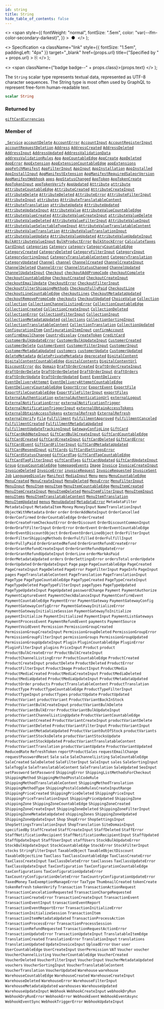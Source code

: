```yaml
---
id: string
title: String
hide_table_of_contents: false
---
```


  <>
    <span
      style={{
        fontWeight: "normal",
        fontSize: ".5em",
        color: "var(--ifm-color-secondary-darkest)",
      }}
    >
      &nbsp;●&nbsp;
    </span>
  </>
);

  <>
    Specification
    <a
      className="link"
      style={{ fontSize: "1.5em", paddingLeft: "4px" }}
      target="\_blank"
      href={props.url}
      title={"Specified by " + props.url}
    >
      ⎘
    </a>
  </>
);

  <>
    <span className={"badge badge--" + props.class}>{props.text}</span>
  </>
);

The `String` scalar type represents textual data, represented as UTF-8 character sequences. The String type is most often used by GraphQL to represent free-form human-readable text.

```graphql
scalar String
```

### Returned by

[`giftCardCurrencies`](../../../storefront/gift-cards/queries/gift-card-currencies) <Badge class="secondary" text="query"/>

### Member of

[`_Service`](../../../storefront/miscellaneous/objects/service) <Badge class="secondary" text="object"/><Bullet />[`accountDelete`](../../../storefront/users/mutations/account-delete) <Badge class="secondary" text="mutation"/><Bullet />[`AccountError`](../../../storefront/users/objects/account-error) <Badge class="secondary" text="object"/><Bullet />[`AccountInput`](../../../storefront/users/inputs/account-input) <Badge class="secondary" text="input"/><Bullet />[`AccountRegisterInput`](../../../storefront/users/inputs/account-register-input) <Badge class="secondary" text="input"/><Bullet />[`accountRequestDeletion`](../../../storefront/users/mutations/account-request-deletion) <Badge class="secondary" text="mutation"/><Bullet />[`Address`](../../../storefront/users/objects/address) <Badge class="secondary" text="object"/><Bullet />[`AddressCreated`](../../../storefront/users/objects/address-created) <Badge class="secondary" text="object"/><Bullet />[`AddressDeleted`](../../../storefront/users/objects/address-deleted) <Badge class="secondary" text="object"/><Bullet />[`AddressInput`](../../../storefront/miscellaneous/inputs/address-input) <Badge class="secondary" text="input"/><Bullet />[`AddressUpdated`](../../../storefront/users/objects/address-updated) <Badge class="secondary" text="object"/><Bullet />[`AddressValidationData`](../../../storefront/users/objects/address-validation-data) <Badge class="secondary" text="object"/><Bullet />[`addressValidationRules`](../../../storefront/users/queries/address-validation-rules) <Badge class="secondary" text="query"/><Bullet />[`App`](../../../storefront/apps/objects/app) <Badge class="secondary" text="object"/><Bullet />[`AppCountableEdge`](../../../storefront/miscellaneous/objects/app-countable-edge) <Badge class="secondary" text="object"/><Bullet />[`AppCreate`](../../../storefront/apps/objects/app-create) <Badge class="secondary" text="object"/><Bullet />[`AppDeleted`](../../../storefront/apps/objects/app-deleted) <Badge class="secondary" text="object"/><Bullet />[`AppError`](../../../storefront/apps/objects/app-error) <Badge class="secondary" text="object"/><Bullet />[`AppExtension`](../../../storefront/apps/objects/app-extension) <Badge class="secondary" text="object"/><Bullet />[`AppExtensionCountableEdge`](../../../storefront/miscellaneous/objects/app-extension-countable-edge) <Badge class="secondary" text="object"/><Bullet />[`appExtensions`](../../../storefront/apps/queries/app-extensions) <Badge class="secondary" text="query"/><Bullet />[`appFetchManifest`](../../../storefront/apps/mutations/app-fetch-manifest) <Badge class="secondary" text="mutation"/><Bullet />[`AppFilterInput`](../../../storefront/apps/inputs/app-filter-input) <Badge class="secondary" text="input"/><Bullet />[`AppInput`](../../../storefront/apps/inputs/app-input) <Badge class="secondary" text="input"/><Bullet />[`AppInstallation`](../../../storefront/apps/objects/app-installation) <Badge class="secondary" text="object"/><Bullet />[`AppInstalled`](../../../storefront/apps/objects/app-installed) <Badge class="secondary" text="object"/><Bullet />[`AppInstallInput`](../../../storefront/apps/inputs/app-install-input) <Badge class="secondary" text="input"/><Bullet />[`AppManifestExtension`](../../../storefront/apps/objects/app-manifest-extension) <Badge class="secondary" text="object"/><Bullet />[`AppManifestRequiredSaleorVersion`](../../../storefront/apps/objects/app-manifest-required-saleor-version) <Badge class="secondary" text="object"/><Bullet />[`AppManifestWebhook`](../../../storefront/apps/objects/app-manifest-webhook) <Badge class="secondary" text="object"/><Bullet />[`apps`](../../../storefront/apps/queries/apps) <Badge class="secondary" text="query"/><Bullet />[`AppStatusChanged`](../../../storefront/apps/objects/app-status-changed) <Badge class="secondary" text="object"/><Bullet />[`AppToken`](../../../storefront/apps/objects/app-token) <Badge class="secondary" text="object"/><Bullet />[`AppTokenCreate`](../../../storefront/apps/objects/app-token-create) <Badge class="secondary" text="object"/><Bullet />[`AppTokenInput`](../../../storefront/apps/inputs/app-token-input) <Badge class="secondary" text="input"/><Bullet />[`appTokenVerify`](../../../storefront/apps/mutations/app-token-verify) <Badge class="secondary" text="mutation"/><Bullet />[`AppUpdated`](../../../storefront/apps/objects/app-updated) <Badge class="secondary" text="object"/><Bullet />[`Attribute`](../../../storefront/attributes/objects/attribute) <Badge class="secondary" text="object"/><Bullet />[`attribute`](../../../storefront/attributes/queries/attribute) <Badge class="secondary" text="query"/><Bullet />[`AttributeCountableEdge`](../../../storefront/miscellaneous/objects/attribute-countable-edge) <Badge class="secondary" text="object"/><Bullet />[`AttributeCreated`](../../../storefront/attributes/objects/attribute-created) <Badge class="secondary" text="object"/><Bullet />[`AttributeCreateInput`](../../../storefront/attributes/inputs/attribute-create-input) <Badge class="secondary" text="input"/><Bullet />[`attributeDelete`](../../../storefront/attributes/mutations/attribute-delete) <Badge class="secondary" text="mutation"/><Bullet />[`AttributeDeleted`](../../../storefront/attributes/objects/attribute-deleted) <Badge class="secondary" text="object"/><Bullet />[`AttributeError`](../../../storefront/attributes/objects/attribute-error) <Badge class="secondary" text="object"/><Bullet />[`AttributeFilterInput`](../../../storefront/attributes/inputs/attribute-filter-input) <Badge class="secondary" text="input"/><Bullet />[`AttributeInput`](../../../storefront/attributes/inputs/attribute-input) <Badge class="secondary" text="input"/><Bullet />[`attributes`](../../../storefront/attributes/queries/attributes) <Badge class="secondary" text="query"/><Bullet />[`AttributeTranslatableContent`](../../../storefront/attributes/objects/attribute-translatable-content) <Badge class="secondary" text="object"/><Bullet />[`AttributeTranslation`](../../../storefront/miscellaneous/objects/attribute-translation) <Badge class="secondary" text="object"/><Bullet />[`attributeUpdate`](../../../storefront/attributes/mutations/attribute-update) <Badge class="secondary" text="mutation"/><Bullet />[`AttributeUpdated`](../../../storefront/attributes/objects/attribute-updated) <Badge class="secondary" text="object"/><Bullet />[`AttributeUpdateInput`](../../../storefront/attributes/inputs/attribute-update-input) <Badge class="secondary" text="input"/><Bullet />[`AttributeValue`](../../../storefront/attributes/objects/attribute-value) <Badge class="secondary" text="object"/><Bullet />[`AttributeValueCountableEdge`](../../../storefront/miscellaneous/objects/attribute-value-countable-edge) <Badge class="secondary" text="object"/><Bullet />[`AttributeValueCreated`](../../../storefront/attributes/objects/attribute-value-created) <Badge class="secondary" text="object"/><Bullet />[`AttributeValueCreateInput`](../../../storefront/attributes/inputs/attribute-value-create-input) <Badge class="secondary" text="input"/><Bullet />[`attributeValueDelete`](../../../storefront/attributes/mutations/attribute-value-delete) <Badge class="secondary" text="mutation"/><Bullet />[`AttributeValueDeleted`](../../../storefront/attributes/objects/attribute-value-deleted) <Badge class="secondary" text="object"/><Bullet />[`AttributeValueFilterInput`](../../../storefront/attributes/inputs/attribute-value-filter-input) <Badge class="secondary" text="input"/><Bullet />[`AttributeValueInput`](../../../storefront/attributes/inputs/attribute-value-input) <Badge class="secondary" text="input"/><Bullet />[`AttributeValueSelectableTypeInput`](../../../storefront/attributes/inputs/attribute-value-selectable-type-input) <Badge class="secondary" text="input"/><Bullet />[`AttributeValueTranslatableContent`](../../../storefront/attributes/objects/attribute-value-translatable-content) <Badge class="secondary" text="object"/><Bullet />[`AttributeValueTranslation`](../../../storefront/miscellaneous/objects/attribute-value-translation) <Badge class="secondary" text="object"/><Bullet />[`AttributeValueTranslationInput`](../../../storefront/miscellaneous/inputs/attribute-value-translation-input) <Badge class="secondary" text="input"/><Bullet />[`attributeValueUpdate`](../../../storefront/attributes/mutations/attribute-value-update) <Badge class="secondary" text="mutation"/><Bullet />[`AttributeValueUpdated`](../../../storefront/attributes/objects/attribute-value-updated) <Badge class="secondary" text="object"/><Bullet />[`AttributeValueUpdateInput`](../../../storefront/attributes/inputs/attribute-value-update-input) <Badge class="secondary" text="input"/><Bullet />[`BulkAttributeValueInput`](../../../storefront/products/inputs/bulk-attribute-value-input) <Badge class="secondary" text="input"/><Bullet />[`BulkProductError`](../../../storefront/products/objects/bulk-product-error) <Badge class="secondary" text="object"/><Bullet />[`BulkStockError`](../../../storefront/products/objects/bulk-stock-error) <Badge class="secondary" text="object"/><Bullet />[`CalculateTaxes`](../../../storefront/miscellaneous/objects/calculate-taxes) <Badge class="secondary" text="object"/><Bullet />[`CardInput`](../../../storefront/miscellaneous/inputs/card-input) <Badge class="secondary" text="input"/><Bullet />[`categories`](../../../storefront/products/queries/categories) <Badge class="secondary" text="query"/><Bullet />[`Category`](../../../storefront/products/objects/category) <Badge class="secondary" text="object"/><Bullet />[`category`](../../../storefront/products/queries/category) <Badge class="secondary" text="query"/><Bullet />[`CategoryCountableEdge`](../../../storefront/miscellaneous/objects/category-countable-edge) <Badge class="secondary" text="object"/><Bullet />[`CategoryCreated`](../../../storefront/products/objects/category-created) <Badge class="secondary" text="object"/><Bullet />[`CategoryDeleted`](../../../storefront/products/objects/category-deleted) <Badge class="secondary" text="object"/><Bullet />[`CategoryFilterInput`](../../../storefront/products/inputs/category-filter-input) <Badge class="secondary" text="input"/><Bullet />[`CategoryInput`](../../../storefront/products/inputs/category-input) <Badge class="secondary" text="input"/><Bullet />[`CategorySortingInput`](../../../storefront/products/inputs/category-sorting-input) <Badge class="secondary" text="input"/><Bullet />[`CategoryTranslatableContent`](../../../storefront/products/objects/category-translatable-content) <Badge class="secondary" text="object"/><Bullet />[`CategoryTranslation`](../../../storefront/miscellaneous/objects/category-translation) <Badge class="secondary" text="object"/><Bullet />[`CategoryUpdated`](../../../storefront/products/objects/category-updated) <Badge class="secondary" text="object"/><Bullet />[`Channel`](../../../storefront/channels/objects/channel) <Badge class="secondary" text="object"/><Bullet />[`channel`](../../../storefront/channels/queries/channel) <Badge class="secondary" text="query"/><Bullet />[`ChannelCreated`](../../../storefront/channels/objects/channel-created) <Badge class="secondary" text="object"/><Bullet />[`ChannelCreateInput`](../../../storefront/channels/inputs/channel-create-input) <Badge class="secondary" text="input"/><Bullet />[`ChannelDeleted`](../../../storefront/channels/objects/channel-deleted) <Badge class="secondary" text="object"/><Bullet />[`ChannelError`](../../../storefront/channels/objects/channel-error) <Badge class="secondary" text="object"/><Bullet />[`ChannelStatusChanged`](../../../storefront/channels/objects/channel-status-changed) <Badge class="secondary" text="object"/><Bullet />[`ChannelUpdated`](../../../storefront/channels/objects/channel-updated) <Badge class="secondary" text="object"/><Bullet />[`ChannelUpdateInput`](../../../storefront/channels/inputs/channel-update-input) <Badge class="secondary" text="input"/><Bullet />[`Checkout`](../../../storefront/checkout/objects/checkout) <Badge class="secondary" text="object"/><Bullet />[`checkoutAddPromoCode`](../../../storefront/checkout/mutations/checkout-add-promo-code) <Badge class="secondary" text="mutation"/><Bullet />[`checkoutComplete`](../../../storefront/checkout/mutations/checkout-complete) <Badge class="secondary" text="mutation"/><Bullet />[`CheckoutCountableEdge`](../../../storefront/miscellaneous/objects/checkout-countable-edge) <Badge class="secondary" text="object"/><Bullet />[`CheckoutCreated`](../../../storefront/checkout/objects/checkout-created) <Badge class="secondary" text="object"/><Bullet />[`CheckoutCreateInput`](../../../storefront/checkout/inputs/checkout-create-input) <Badge class="secondary" text="input"/><Bullet />[`checkoutEmailUpdate`](../../../storefront/checkout/mutations/checkout-email-update) <Badge class="secondary" text="mutation"/><Bullet />[`CheckoutError`](../../../storefront/checkout/objects/checkout-error) <Badge class="secondary" text="object"/><Bullet />[`CheckoutFilterInput`](../../../storefront/checkout/inputs/checkout-filter-input) <Badge class="secondary" text="input"/><Bullet />[`CheckoutFilterShippingMethods`](../../../storefront/miscellaneous/objects/checkout-filter-shipping-methods) <Badge class="secondary" text="object"/><Bullet />[`CheckoutFullyPaid`](../../../storefront/checkout/objects/checkout-fully-paid) <Badge class="secondary" text="object"/><Bullet />[`CheckoutLine`](../../../storefront/checkout/objects/checkout-line) <Badge class="secondary" text="object"/><Bullet />[`CheckoutLineCountableEdge`](../../../storefront/miscellaneous/objects/checkout-line-countable-edge) <Badge class="secondary" text="object"/><Bullet />[`checkoutLines`](../../../storefront/checkout/queries/checkout-lines) <Badge class="secondary" text="query"/><Bullet />[`CheckoutMetadataUpdated`](../../../storefront/checkout/objects/checkout-metadata-updated) <Badge class="secondary" text="object"/><Bullet />[`checkoutRemovePromoCode`](../../../storefront/checkout/mutations/checkout-remove-promo-code) <Badge class="secondary" text="mutation"/><Bullet />[`checkouts`](../../../storefront/checkout/queries/checkouts) <Badge class="secondary" text="query"/><Bullet />[`CheckoutUpdated`](../../../storefront/checkout/objects/checkout-updated) <Badge class="secondary" text="object"/><Bullet />[`ChoiceValue`](../../../storefront/miscellaneous/objects/choice-value) <Badge class="secondary" text="object"/><Bullet />[`Collection`](../../../storefront/products/objects/collection) <Badge class="secondary" text="object"/><Bullet />[`collection`](../../../storefront/products/queries/collection) <Badge class="secondary" text="query"/><Bullet />[`CollectionChannelListingError`](../../../storefront/products/objects/collection-channel-listing-error) <Badge class="secondary" text="object"/><Bullet />[`CollectionCountableEdge`](../../../storefront/miscellaneous/objects/collection-countable-edge) <Badge class="secondary" text="object"/><Bullet />[`CollectionCreated`](../../../storefront/products/objects/collection-created) <Badge class="secondary" text="object"/><Bullet />[`CollectionCreateInput`](../../../storefront/products/inputs/collection-create-input) <Badge class="secondary" text="input"/><Bullet />[`CollectionDeleted`](../../../storefront/products/objects/collection-deleted) <Badge class="secondary" text="object"/><Bullet />[`CollectionError`](../../../storefront/products/objects/collection-error) <Badge class="secondary" text="object"/><Bullet />[`CollectionFilterInput`](../../../storefront/products/inputs/collection-filter-input) <Badge class="secondary" text="input"/><Bullet />[`CollectionInput`](../../../storefront/products/inputs/collection-input) <Badge class="secondary" text="input"/><Bullet />[`CollectionMetadataUpdated`](../../../storefront/products/objects/collection-metadata-updated) <Badge class="secondary" text="object"/><Bullet />[`collections`](../../../storefront/products/queries/collections) <Badge class="secondary" text="query"/><Bullet />[`CollectionSortingInput`](../../../storefront/products/inputs/collection-sorting-input) <Badge class="secondary" text="input"/><Bullet />[`CollectionTranslatableContent`](../../../storefront/products/objects/collection-translatable-content) <Badge class="secondary" text="object"/><Bullet />[`CollectionTranslation`](../../../storefront/miscellaneous/objects/collection-translation) <Badge class="secondary" text="object"/><Bullet />[`CollectionUpdated`](../../../storefront/products/objects/collection-updated) <Badge class="secondary" text="object"/><Bullet />[`ConfigurationItem`](../../../storefront/miscellaneous/objects/configuration-item) <Badge class="secondary" text="object"/><Bullet />[`ConfigurationItemInput`](../../../storefront/miscellaneous/inputs/configuration-item-input) <Badge class="secondary" text="input"/><Bullet />[`confirmAccount`](../../../storefront/users/mutations/confirm-account) <Badge class="secondary" text="mutation"/><Bullet />[`confirmEmailChange`](../../../storefront/users/mutations/confirm-email-change) <Badge class="secondary" text="mutation"/><Bullet />[`CountryDisplay`](../../../storefront/miscellaneous/objects/country-display) <Badge class="secondary" text="object"/><Bullet />[`CreateToken`](../../../storefront/authentication/objects/create-token) <Badge class="secondary" text="object"/><Bullet />[`CreditCard`](../../../storefront/payments/objects/credit-card) <Badge class="secondary" text="object"/><Bullet />[`CustomerBulkUpdateError`](../../../storefront/miscellaneous/objects/customer-bulk-update-error) <Badge class="secondary" text="object"/><Bullet />[`CustomerBulkUpdateInput`](../../../storefront/users/inputs/customer-bulk-update-input) <Badge class="secondary" text="input"/><Bullet />[`CustomerCreated`](../../../storefront/users/objects/customer-created) <Badge class="secondary" text="object"/><Bullet />[`customerDelete`](../../../storefront/users/mutations/customer-delete) <Badge class="secondary" text="mutation"/><Bullet />[`CustomerEvent`](../../../storefront/users/objects/customer-event) <Badge class="secondary" text="object"/><Bullet />[`CustomerFilterInput`](../../../storefront/users/inputs/customer-filter-input) <Badge class="secondary" text="input"/><Bullet />[`CustomerInput`](../../../storefront/users/inputs/customer-input) <Badge class="secondary" text="input"/><Bullet />[`CustomerMetadataUpdated`](../../../storefront/users/objects/customer-metadata-updated) <Badge class="secondary" text="object"/><Bullet />[`customers`](../../../storefront/users/queries/customers) <Badge class="secondary" text="query"/><Bullet />[`customerUpdate`](../../../storefront/users/mutations/customer-update) <Badge class="secondary" text="mutation"/><Bullet />[`CustomerUpdated`](../../../storefront/users/objects/customer-updated) <Badge class="secondary" text="object"/><Bullet />[`deleteMetadata`](../../../storefront/miscellaneous/mutations/delete-metadata) <Badge class="secondary" text="mutation"/><Bullet />[`deletePrivateMetadata`](../../../storefront/miscellaneous/mutations/delete-private-metadata) <Badge class="secondary" text="mutation"/><Bullet />[`deprecated`](../../../storefront/miscellaneous/directives/deprecated) <Badge class="secondary" text="directive"/><Bullet />[`DigitalContent`](../../../storefront/miscellaneous/objects/digital-content) <Badge class="secondary" text="object"/><Bullet />[`DigitalContentCountableEdge`](../../../storefront/miscellaneous/objects/digital-content-countable-edge) <Badge class="secondary" text="object"/><Bullet />[`digitalContents`](../../../storefront/products/queries/digital-contents) <Badge class="secondary" text="query"/><Bullet />[`DigitalContentUrl`](../../../storefront/miscellaneous/objects/digital-content-url) <Badge class="secondary" text="object"/><Bullet />[`DiscountError`](../../../storefront/discounts/objects/discount-error) <Badge class="secondary" text="object"/><Bullet />[`doc`](../../../storefront/miscellaneous/directives/doc) <Badge class="secondary" text="directive"/><Bullet />[`Domain`](../../../storefront/miscellaneous/objects/domain) <Badge class="secondary" text="object"/><Bullet />[`DraftOrderCreated`](../../../storefront/orders/objects/draft-order-created) <Badge class="secondary" text="object"/><Bullet />[`DraftOrderCreateInput`](../../../storefront/orders/inputs/draft-order-create-input) <Badge class="secondary" text="input"/><Bullet />[`draftOrderDelete`](../../../storefront/orders/mutations/draft-order-delete) <Badge class="secondary" text="mutation"/><Bullet />[`DraftOrderDeleted`](../../../storefront/orders/objects/draft-order-deleted) <Badge class="secondary" text="object"/><Bullet />[`DraftOrderInput`](../../../storefront/orders/inputs/draft-order-input) <Badge class="secondary" text="input"/><Bullet />[`draftOrders`](../../../storefront/orders/queries/draft-orders) <Badge class="secondary" text="query"/><Bullet />[`draftOrderUpdate`](../../../storefront/orders/mutations/draft-order-update) <Badge class="secondary" text="mutation"/><Bullet />[`DraftOrderUpdated`](../../../storefront/orders/objects/draft-order-updated) <Badge class="secondary" text="object"/><Bullet />[`Event`](../../../storefront/miscellaneous/interfaces/event) <Badge class="secondary" text="interface"/><Bullet />[`EventDelivery`](../../../storefront/miscellaneous/objects/event-delivery) <Badge class="secondary" text="object"/><Bullet />[`EventDeliveryAttempt`](../../../storefront/webhooks/objects/event-delivery-attempt) <Badge class="secondary" text="object"/><Bullet />[`EventDeliveryAttemptCountableEdge`](../../../storefront/miscellaneous/objects/event-delivery-attempt-countable-edge) <Badge class="secondary" text="object"/><Bullet />[`EventDeliveryCountableEdge`](../../../storefront/miscellaneous/objects/event-delivery-countable-edge) <Badge class="secondary" text="object"/><Bullet />[`ExportError`](../../../storefront/miscellaneous/objects/export-error) <Badge class="secondary" text="object"/><Bullet />[`ExportEvent`](../../../storefront/miscellaneous/objects/export-event) <Badge class="secondary" text="object"/><Bullet />[`ExportFile`](../../../storefront/miscellaneous/objects/export-file) <Badge class="secondary" text="object"/><Bullet />[`ExportFileCountableEdge`](../../../storefront/miscellaneous/objects/export-file-countable-edge) <Badge class="secondary" text="object"/><Bullet />[`ExportFileFilterInput`](../../../storefront/miscellaneous/inputs/export-file-filter-input) <Badge class="secondary" text="input"/><Bullet />[`exportFiles`](../../../storefront/miscellaneous/queries/export-files) <Badge class="secondary" text="query"/><Bullet />[`ExternalAuthentication`](../../../storefront/miscellaneous/objects/external-authentication) <Badge class="secondary" text="object"/><Bullet />[`externalAuthenticationUrl`](../../../storefront/authentication/mutations/external-authentication-url) <Badge class="secondary" text="mutation"/><Bullet />[`externalLogout`](../../../storefront/authentication/mutations/external-logout) <Badge class="secondary" text="mutation"/><Bullet />[`ExternalNotificationError`](../../../storefront/miscellaneous/objects/external-notification-error) <Badge class="secondary" text="object"/><Bullet />[`externalNotificationTrigger`](../../../storefront/miscellaneous/mutations/external-notification-trigger) <Badge class="secondary" text="mutation"/><Bullet />[`ExternalNotificationTriggerInput`](../../../storefront/miscellaneous/inputs/external-notification-trigger-input) <Badge class="secondary" text="input"/><Bullet />[`externalObtainAccessTokens`](../../../storefront/authentication/mutations/external-obtain-access-tokens) <Badge class="secondary" text="mutation"/><Bullet />[`ExternalObtainAccessTokens`](../../../storefront/authentication/objects/external-obtain-access-tokens) <Badge class="secondary" text="object"/><Bullet />[`externalRefresh`](../../../storefront/authentication/mutations/external-refresh) <Badge class="secondary" text="mutation"/><Bullet />[`ExternalRefresh`](../../../storefront/authentication/objects/external-refresh) <Badge class="secondary" text="object"/><Bullet />[`externalVerify`](../../../storefront/authentication/mutations/external-verify) <Badge class="secondary" text="mutation"/><Bullet />[`File`](../../../storefront/miscellaneous/objects/file) <Badge class="secondary" text="object"/><Bullet />[`Fulfillment`](../../../storefront/orders/objects/fulfillment) <Badge class="secondary" text="object"/><Bullet />[`FulfillmentApproved`](../../../storefront/orders/objects/fulfillment-approved) <Badge class="secondary" text="object"/><Bullet />[`FulfillmentCanceled`](../../../storefront/orders/objects/fulfillment-canceled) <Badge class="secondary" text="object"/><Bullet />[`FulfillmentCreated`](../../../storefront/orders/objects/fulfillment-created) <Badge class="secondary" text="object"/><Bullet />[`FulfillmentMetadataUpdated`](../../../storefront/orders/objects/fulfillment-metadata-updated) <Badge class="secondary" text="object"/><Bullet />[`FulfillmentUpdateTrackingInput`](../../../storefront/orders/inputs/fulfillment-update-tracking-input) <Badge class="secondary" text="input"/><Bullet />[`GatewayConfigLine`](../../../storefront/payments/objects/gateway-config-line) <Badge class="secondary" text="object"/><Bullet />[`GiftCard`](../../../storefront/gift-cards/objects/gift-card) <Badge class="secondary" text="object"/><Bullet />[`GiftCardAddNoteInput`](../../../storefront/gift-cards/inputs/gift-card-add-note-input) <Badge class="secondary" text="input"/><Bullet />[`GiftCardBulkCreateInput`](../../../storefront/gift-cards/inputs/gift-card-bulk-create-input) <Badge class="secondary" text="input"/><Bullet />[`GiftCardCountableEdge`](../../../storefront/miscellaneous/objects/gift-card-countable-edge) <Badge class="secondary" text="object"/><Bullet />[`GiftCardCreated`](../../../storefront/gift-cards/objects/gift-card-created) <Badge class="secondary" text="object"/><Bullet />[`GiftCardCreateInput`](../../../storefront/gift-cards/inputs/gift-card-create-input) <Badge class="secondary" text="input"/><Bullet />[`GiftCardDeleted`](../../../storefront/gift-cards/objects/gift-card-deleted) <Badge class="secondary" text="object"/><Bullet />[`GiftCardError`](../../../storefront/gift-cards/objects/gift-card-error) <Badge class="secondary" text="object"/><Bullet />[`GiftCardEvent`](../../../storefront/miscellaneous/objects/gift-card-event) <Badge class="secondary" text="object"/><Bullet />[`GiftCardFilterInput`](../../../storefront/gift-cards/inputs/gift-card-filter-input) <Badge class="secondary" text="input"/><Bullet />[`GiftCardMetadataUpdated`](../../../storefront/gift-cards/objects/gift-card-metadata-updated) <Badge class="secondary" text="object"/><Bullet />[`GiftCardResendInput`](../../../storefront/gift-cards/inputs/gift-card-resend-input) <Badge class="secondary" text="input"/><Bullet />[`giftCards`](../../../storefront/gift-cards/queries/gift-cards) <Badge class="secondary" text="query"/><Bullet />[`GiftCardSettingsError`](../../../storefront/gift-cards/objects/gift-card-settings-error) <Badge class="secondary" text="object"/><Bullet />[`GiftCardStatusChanged`](../../../storefront/gift-cards/objects/gift-card-status-changed) <Badge class="secondary" text="object"/><Bullet />[`GiftCardTag`](../../../storefront/gift-cards/objects/gift-card-tag) <Badge class="secondary" text="object"/><Bullet />[`GiftCardTagCountableEdge`](../../../storefront/miscellaneous/objects/gift-card-tag-countable-edge) <Badge class="secondary" text="object"/><Bullet />[`GiftCardTagFilterInput`](../../../storefront/gift-cards/inputs/gift-card-tag-filter-input) <Badge class="secondary" text="input"/><Bullet />[`giftCardTags`](../../../storefront/gift-cards/queries/gift-card-tags) <Badge class="secondary" text="query"/><Bullet />[`GiftCardUpdated`](../../../storefront/gift-cards/objects/gift-card-updated) <Badge class="secondary" text="object"/><Bullet />[`GiftCardUpdateInput`](../../../storefront/gift-cards/inputs/gift-card-update-input) <Badge class="secondary" text="input"/><Bullet />[`Group`](../../../storefront/users/objects/group) <Badge class="secondary" text="object"/><Bullet />[`GroupCountableEdge`](../../../storefront/miscellaneous/objects/group-countable-edge) <Badge class="secondary" text="object"/><Bullet />[`homepageEvents`](../../../storefront/miscellaneous/queries/homepage-events) <Badge class="secondary" text="query"/><Bullet />[`Image`](../../../storefront/miscellaneous/objects/image) <Badge class="secondary" text="object"/><Bullet />[`Invoice`](../../../storefront/miscellaneous/objects/invoice) <Badge class="secondary" text="object"/><Bullet />[`InvoiceCreateInput`](../../../storefront/miscellaneous/inputs/invoice-create-input) <Badge class="secondary" text="input"/><Bullet />[`InvoiceDeleted`](../../../storefront/miscellaneous/objects/invoice-deleted) <Badge class="secondary" text="object"/><Bullet />[`InvoiceError`](../../../storefront/miscellaneous/objects/invoice-error) <Badge class="secondary" text="object"/><Bullet />[`invoiceRequest`](../../../storefront/miscellaneous/mutations/invoice-request) <Badge class="secondary" text="mutation"/><Bullet />[`InvoiceRequested`](../../../storefront/miscellaneous/objects/invoice-requested) <Badge class="secondary" text="object"/><Bullet />[`InvoiceSent`](../../../storefront/miscellaneous/objects/invoice-sent) <Badge class="secondary" text="object"/><Bullet />[`Job`](../../../storefront/miscellaneous/interfaces/job) <Badge class="secondary" text="interface"/><Bullet />[`LanguageDisplay`](../../../storefront/miscellaneous/objects/language-display) <Badge class="secondary" text="object"/><Bullet />[`Manifest`](../../../storefront/apps/objects/manifest) <Badge class="secondary" text="object"/><Bullet />[`MediaInput`](../../../storefront/miscellaneous/inputs/media-input) <Badge class="secondary" text="input"/><Bullet />[`Menu`](../../../storefront/miscellaneous/objects/menu) <Badge class="secondary" text="object"/><Bullet />[`menu`](../../../storefront/miscellaneous/queries/menu) <Badge class="secondary" text="query"/><Bullet />[`MenuCountableEdge`](../../../storefront/miscellaneous/objects/menu-countable-edge) <Badge class="secondary" text="object"/><Bullet />[`MenuCreated`](../../../storefront/miscellaneous/objects/menu-created) <Badge class="secondary" text="object"/><Bullet />[`MenuCreateInput`](../../../storefront/miscellaneous/inputs/menu-create-input) <Badge class="secondary" text="input"/><Bullet />[`MenuDeleted`](../../../storefront/miscellaneous/objects/menu-deleted) <Badge class="secondary" text="object"/><Bullet />[`MenuError`](../../../storefront/miscellaneous/objects/menu-error) <Badge class="secondary" text="object"/><Bullet />[`MenuFilterInput`](../../../storefront/miscellaneous/inputs/menu-filter-input) <Badge class="secondary" text="input"/><Bullet />[`MenuInput`](../../../storefront/miscellaneous/inputs/menu-input) <Badge class="secondary" text="input"/><Bullet />[`MenuItem`](../../../storefront/miscellaneous/objects/menu-item) <Badge class="secondary" text="object"/><Bullet />[`menuItem`](../../../storefront/miscellaneous/queries/menu-item) <Badge class="secondary" text="query"/><Bullet />[`MenuItemCountableEdge`](../../../storefront/miscellaneous/objects/menu-item-countable-edge) <Badge class="secondary" text="object"/><Bullet />[`MenuItemCreated`](../../../storefront/miscellaneous/objects/menu-item-created) <Badge class="secondary" text="object"/><Bullet />[`MenuItemCreateInput`](../../../storefront/miscellaneous/inputs/menu-item-create-input) <Badge class="secondary" text="input"/><Bullet />[`MenuItemDeleted`](../../../storefront/miscellaneous/objects/menu-item-deleted) <Badge class="secondary" text="object"/><Bullet />[`MenuItemFilterInput`](../../../storefront/miscellaneous/inputs/menu-item-filter-input) <Badge class="secondary" text="input"/><Bullet />[`MenuItemInput`](../../../storefront/miscellaneous/inputs/menu-item-input) <Badge class="secondary" text="input"/><Bullet />[`menuItems`](../../../storefront/miscellaneous/queries/menu-items) <Badge class="secondary" text="query"/><Bullet />[`MenuItemTranslatableContent`](../../../storefront/miscellaneous/objects/menu-item-translatable-content) <Badge class="secondary" text="object"/><Bullet />[`MenuItemTranslation`](../../../storefront/miscellaneous/objects/menu-item-translation) <Badge class="secondary" text="object"/><Bullet />[`MenuItemUpdated`](../../../storefront/miscellaneous/objects/menu-item-updated) <Badge class="secondary" text="object"/><Bullet />[`menus`](../../../storefront/miscellaneous/queries/menus) <Badge class="secondary" text="query"/><Bullet />[`MenuUpdated`](../../../storefront/miscellaneous/objects/menu-updated) <Badge class="secondary" text="object"/><Bullet />[`MetadataError`](../../../storefront/miscellaneous/objects/metadata-error) <Badge class="secondary" text="object"/><Bullet />[`MetadataFilter`](../../../storefront/miscellaneous/inputs/metadata-filter) <Badge class="secondary" text="input"/><Bullet />[`MetadataInput`](../../../storefront/miscellaneous/inputs/metadata-input) <Badge class="secondary" text="input"/><Bullet />[`MetadataItem`](../../../storefront/miscellaneous/objects/metadata-item) <Badge class="secondary" text="object"/><Bullet />[`Money`](../../../storefront/miscellaneous/objects/money) <Badge class="secondary" text="object"/><Bullet />[`MoneyInput`](../../../storefront/miscellaneous/inputs/money-input) <Badge class="secondary" text="input"/><Bullet />[`NameTranslationInput`](../../../storefront/miscellaneous/inputs/name-translation-input) <Badge class="secondary" text="input"/><Bullet />[`ObjectWithMetadata`](../../../storefront/miscellaneous/interfaces/object-with-metadata) <Badge class="secondary" text="interface"/><Bullet />[`Order`](../../../storefront/orders/objects/order) <Badge class="secondary" text="object"/><Bullet />[`order`](../../../storefront/orders/queries/order) <Badge class="secondary" text="query"/><Bullet />[`OrderAddNoteInput`](../../../storefront/orders/inputs/order-add-note-input) <Badge class="secondary" text="input"/><Bullet />[`OrderCancelled`](../../../storefront/orders/objects/order-cancelled) <Badge class="secondary" text="object"/><Bullet />[`OrderConfirmed`](../../../storefront/orders/objects/order-confirmed) <Badge class="secondary" text="object"/><Bullet />[`OrderCountableEdge`](../../../storefront/miscellaneous/objects/order-countable-edge) <Badge class="secondary" text="object"/><Bullet />[`OrderCreated`](../../../storefront/orders/objects/order-created) <Badge class="secondary" text="object"/><Bullet />[`OrderCreateFromCheckoutError`](../../../storefront/checkout/objects/order-create-from-checkout-error) <Badge class="secondary" text="object"/><Bullet />[`OrderDiscount`](../../../storefront/discounts/objects/order-discount) <Badge class="secondary" text="object"/><Bullet />[`OrderDiscountCommonInput`](../../../storefront/orders/inputs/order-discount-common-input) <Badge class="secondary" text="input"/><Bullet />[`OrderDraftFilterInput`](../../../storefront/orders/inputs/order-draft-filter-input) <Badge class="secondary" text="input"/><Bullet />[`OrderError`](../../../storefront/orders/objects/order-error) <Badge class="secondary" text="object"/><Bullet />[`OrderEvent`](../../../storefront/orders/objects/order-event) <Badge class="secondary" text="object"/><Bullet />[`OrderEventCountableEdge`](../../../storefront/miscellaneous/objects/order-event-countable-edge) <Badge class="secondary" text="object"/><Bullet />[`OrderEventDiscountObject`](../../../storefront/miscellaneous/objects/order-event-discount-object) <Badge class="secondary" text="object"/><Bullet />[`OrderEventOrderLineObject`](../../../storefront/orders/objects/order-event-order-line-object) <Badge class="secondary" text="object"/><Bullet />[`OrderFilterInput`](../../../storefront/orders/inputs/order-filter-input) <Badge class="secondary" text="input"/><Bullet />[`OrderFilterShippingMethods`](../../../storefront/miscellaneous/objects/order-filter-shipping-methods) <Badge class="secondary" text="object"/><Bullet />[`OrderFulfilled`](../../../storefront/orders/objects/order-fulfilled) <Badge class="secondary" text="object"/><Bullet />[`OrderFulfillInput`](../../../storefront/orders/inputs/order-fulfill-input) <Badge class="secondary" text="input"/><Bullet />[`OrderFullyPaid`](../../../storefront/orders/objects/order-fully-paid) <Badge class="secondary" text="object"/><Bullet />[`OrderGrantedRefund`](../../../storefront/orders/objects/order-granted-refund) <Badge class="secondary" text="object"/><Bullet />[`OrderGrantRefundCreateError`](../../../storefront/orders/objects/order-grant-refund-create-error) <Badge class="secondary" text="object"/><Bullet />[`OrderGrantRefundCreateInput`](../../../storefront/orders/inputs/order-grant-refund-create-input) <Badge class="secondary" text="input"/><Bullet />[`OrderGrantRefundUpdateError`](../../../storefront/orders/objects/order-grant-refund-update-error) <Badge class="secondary" text="object"/><Bullet />[`OrderGrantRefundUpdateInput`](../../../storefront/orders/inputs/order-grant-refund-update-input) <Badge class="secondary" text="input"/><Bullet />[`OrderLine`](../../../storefront/orders/objects/order-line) <Badge class="secondary" text="object"/><Bullet />[`orderMarkAsPaid`](../../../storefront/orders/mutations/order-mark-as-paid) <Badge class="secondary" text="mutation"/><Bullet />[`OrderMetadataUpdated`](../../../storefront/orders/objects/order-metadata-updated) <Badge class="secondary" text="object"/><Bullet />[`orders`](../../../storefront/orders/queries/orders) <Badge class="secondary" text="query"/><Bullet />[`OrderSettingsError`](../../../storefront/orders/objects/order-settings-error) <Badge class="secondary" text="object"/><Bullet />[`ordersTotal`](../../../storefront/orders/queries/orders-total) <Badge class="secondary" text="query"/><Bullet />[`orderUpdate`](../../../storefront/orders/mutations/order-update) <Badge class="secondary" text="mutation"/><Bullet />[`OrderUpdated`](../../../storefront/orders/objects/order-updated) <Badge class="secondary" text="object"/><Bullet />[`OrderUpdateInput`](../../../storefront/orders/inputs/order-update-input) <Badge class="secondary" text="input"/><Bullet />[`Page`](../../../storefront/pages/objects/page) <Badge class="secondary" text="object"/><Bullet />[`page`](../../../storefront/pages/queries/page) <Badge class="secondary" text="query"/><Bullet />[`PageCountableEdge`](../../../storefront/miscellaneous/objects/page-countable-edge) <Badge class="secondary" text="object"/><Bullet />[`PageCreated`](../../../storefront/pages/objects/page-created) <Badge class="secondary" text="object"/><Bullet />[`PageCreateInput`](../../../storefront/pages/inputs/page-create-input) <Badge class="secondary" text="input"/><Bullet />[`PageDeleted`](../../../storefront/pages/objects/page-deleted) <Badge class="secondary" text="object"/><Bullet />[`PageError`](../../../storefront/pages/objects/page-error) <Badge class="secondary" text="object"/><Bullet />[`PageFilterInput`](../../../storefront/pages/inputs/page-filter-input) <Badge class="secondary" text="input"/><Bullet />[`PageInfo`](../../../storefront/miscellaneous/objects/page-info) <Badge class="secondary" text="object"/><Bullet />[`PageInput`](../../../storefront/pages/inputs/page-input) <Badge class="secondary" text="input"/><Bullet />[`pages`](../../../storefront/pages/queries/pages) <Badge class="secondary" text="query"/><Bullet />[`PageTranslatableContent`](../../../storefront/pages/objects/page-translatable-content) <Badge class="secondary" text="object"/><Bullet />[`PageTranslation`](../../../storefront/miscellaneous/objects/page-translation) <Badge class="secondary" text="object"/><Bullet />[`PageTranslationInput`](../../../storefront/miscellaneous/inputs/page-translation-input) <Badge class="secondary" text="input"/><Bullet />[`PageType`](../../../storefront/pages/objects/page-type) <Badge class="secondary" text="object"/><Bullet />[`PageTypeCountableEdge`](../../../storefront/miscellaneous/objects/page-type-countable-edge) <Badge class="secondary" text="object"/><Bullet />[`PageTypeCreated`](../../../storefront/pages/objects/page-type-created) <Badge class="secondary" text="object"/><Bullet />[`PageTypeCreateInput`](../../../storefront/pages/inputs/page-type-create-input) <Badge class="secondary" text="input"/><Bullet />[`PageTypeDeleted`](../../../storefront/pages/objects/page-type-deleted) <Badge class="secondary" text="object"/><Bullet />[`PageTypeFilterInput`](../../../storefront/pages/inputs/page-type-filter-input) <Badge class="secondary" text="input"/><Bullet />[`pageTypes`](../../../storefront/pages/queries/page-types) <Badge class="secondary" text="query"/><Bullet />[`PageTypeUpdated`](../../../storefront/pages/objects/page-type-updated) <Badge class="secondary" text="object"/><Bullet />[`PageTypeUpdateInput`](../../../storefront/pages/inputs/page-type-update-input) <Badge class="secondary" text="input"/><Bullet />[`PageUpdated`](../../../storefront/pages/objects/page-updated) <Badge class="secondary" text="object"/><Bullet />[`passwordChange`](../../../storefront/users/mutations/password-change) <Badge class="secondary" text="mutation"/><Bullet />[`Payment`](../../../storefront/payments/objects/payment) <Badge class="secondary" text="object"/><Bullet />[`PaymentAuthorize`](../../../storefront/miscellaneous/objects/payment-authorize) <Badge class="secondary" text="object"/><Bullet />[`PaymentCaptureEvent`](../../../storefront/miscellaneous/objects/payment-capture-event) <Badge class="secondary" text="object"/><Bullet />[`PaymentCheckBalanceInput`](../../../storefront/payments/inputs/payment-check-balance-input) <Badge class="secondary" text="input"/><Bullet />[`PaymentConfirmEvent`](../../../storefront/miscellaneous/objects/payment-confirm-event) <Badge class="secondary" text="object"/><Bullet />[`PaymentCountableEdge`](../../../storefront/miscellaneous/objects/payment-countable-edge) <Badge class="secondary" text="object"/><Bullet />[`PaymentError`](../../../storefront/payments/objects/payment-error) <Badge class="secondary" text="object"/><Bullet />[`PaymentGateway`](../../../storefront/payments/objects/payment-gateway) <Badge class="secondary" text="object"/><Bullet />[`PaymentGatewayConfig`](../../../storefront/miscellaneous/objects/payment-gateway-config) <Badge class="secondary" text="object"/><Bullet />[`PaymentGatewayConfigError`](../../../storefront/miscellaneous/objects/payment-gateway-config-error) <Badge class="secondary" text="object"/><Bullet />[`PaymentGatewayInitializeError`](../../../storefront/miscellaneous/objects/payment-gateway-initialize-error) <Badge class="secondary" text="object"/><Bullet />[`PaymentGatewayInitializeSession`](../../../storefront/miscellaneous/objects/payment-gateway-initialize-session) <Badge class="secondary" text="object"/><Bullet />[`PaymentGatewayToInitialize`](../../../storefront/payments/inputs/payment-gateway-to-initialize) <Badge class="secondary" text="input"/><Bullet />[`paymentInitialize`](../../../storefront/payments/mutations/payment-initialize) <Badge class="secondary" text="mutation"/><Bullet />[`PaymentInitialized`](../../../storefront/payments/objects/payment-initialized) <Badge class="secondary" text="object"/><Bullet />[`PaymentInput`](../../../storefront/payments/inputs/payment-input) <Badge class="secondary" text="input"/><Bullet />[`PaymentListGateways`](../../../storefront/miscellaneous/objects/payment-list-gateways) <Badge class="secondary" text="object"/><Bullet />[`PaymentProcessEvent`](../../../storefront/miscellaneous/objects/payment-process-event) <Badge class="secondary" text="object"/><Bullet />[`PaymentRefundEvent`](../../../storefront/miscellaneous/objects/payment-refund-event) <Badge class="secondary" text="object"/><Bullet />[`payments`](../../../storefront/payments/queries/payments) <Badge class="secondary" text="query"/><Bullet />[`PaymentSource`](../../../storefront/payments/objects/payment-source) <Badge class="secondary" text="object"/><Bullet />[`PaymentVoidEvent`](../../../storefront/miscellaneous/objects/payment-void-event) <Badge class="secondary" text="object"/><Bullet />[`Permission`](../../../storefront/miscellaneous/objects/permission) <Badge class="secondary" text="object"/><Bullet />[`PermissionGroupCreated`](../../../storefront/users/objects/permission-group-created) <Badge class="secondary" text="object"/><Bullet />[`PermissionGroupCreateInput`](../../../storefront/users/inputs/permission-group-create-input) <Badge class="secondary" text="input"/><Bullet />[`PermissionGroupDeleted`](../../../storefront/users/objects/permission-group-deleted) <Badge class="secondary" text="object"/><Bullet />[`PermissionGroupError`](../../../storefront/users/objects/permission-group-error) <Badge class="secondary" text="object"/><Bullet />[`PermissionGroupFilterInput`](../../../storefront/users/inputs/permission-group-filter-input) <Badge class="secondary" text="input"/><Bullet />[`permissionGroups`](../../../storefront/users/queries/permission-groups) <Badge class="secondary" text="query"/><Bullet />[`PermissionGroupUpdated`](../../../storefront/users/objects/permission-group-updated) <Badge class="secondary" text="object"/><Bullet />[`PermissionGroupUpdateInput`](../../../storefront/users/inputs/permission-group-update-input) <Badge class="secondary" text="input"/><Bullet />[`Plugin`](../../../storefront/miscellaneous/objects/plugin) <Badge class="secondary" text="object"/><Bullet />[`PluginCountableEdge`](../../../storefront/miscellaneous/objects/plugin-countable-edge) <Badge class="secondary" text="object"/><Bullet />[`PluginError`](../../../storefront/miscellaneous/objects/plugin-error) <Badge class="secondary" text="object"/><Bullet />[`PluginFilterInput`](../../../storefront/miscellaneous/inputs/plugin-filter-input) <Badge class="secondary" text="input"/><Bullet />[`plugins`](../../../storefront/miscellaneous/queries/plugins) <Badge class="secondary" text="query"/><Bullet />[`PriceInput`](../../../storefront/miscellaneous/inputs/price-input) <Badge class="secondary" text="input"/><Bullet />[`Product`](../../../storefront/products/objects/product) <Badge class="secondary" text="object"/><Bullet />[`product`](../../../storefront/products/queries/product) <Badge class="secondary" text="query"/><Bullet />[`ProductBulkCreateError`](../../../storefront/miscellaneous/objects/product-bulk-create-error) <Badge class="secondary" text="object"/><Bullet />[`ProductBulkCreateInput`](../../../storefront/products/inputs/product-bulk-create-input) <Badge class="secondary" text="input"/><Bullet />[`ProductChannelListingError`](../../../storefront/products/objects/product-channel-listing-error) <Badge class="secondary" text="object"/><Bullet />[`ProductCountableEdge`](../../../storefront/miscellaneous/objects/product-countable-edge) <Badge class="secondary" text="object"/><Bullet />[`ProductCreated`](../../../storefront/products/objects/product-created) <Badge class="secondary" text="object"/><Bullet />[`ProductCreateInput`](../../../storefront/products/inputs/product-create-input) <Badge class="secondary" text="input"/><Bullet />[`productDelete`](../../../storefront/products/mutations/product-delete) <Badge class="secondary" text="mutation"/><Bullet />[`ProductDeleted`](../../../storefront/products/objects/product-deleted) <Badge class="secondary" text="object"/><Bullet />[`ProductError`](../../../storefront/products/objects/product-error) <Badge class="secondary" text="object"/><Bullet />[`ProductFilterInput`](../../../storefront/products/inputs/product-filter-input) <Badge class="secondary" text="input"/><Bullet />[`ProductImage`](../../../storefront/products/objects/product-image) <Badge class="secondary" text="object"/><Bullet />[`ProductInput`](../../../storefront/products/inputs/product-input) <Badge class="secondary" text="input"/><Bullet />[`ProductMedia`](../../../storefront/products/objects/product-media) <Badge class="secondary" text="object"/><Bullet />[`ProductMediaCreated`](../../../storefront/products/objects/product-media-created) <Badge class="secondary" text="object"/><Bullet />[`ProductMediaCreateInput`](../../../storefront/products/inputs/product-media-create-input) <Badge class="secondary" text="input"/><Bullet />[`ProductMediaDeleted`](../../../storefront/products/objects/product-media-deleted) <Badge class="secondary" text="object"/><Bullet />[`ProductMediaUpdated`](../../../storefront/products/objects/product-media-updated) <Badge class="secondary" text="object"/><Bullet />[`ProductMediaUpdateInput`](../../../storefront/products/inputs/product-media-update-input) <Badge class="secondary" text="input"/><Bullet />[`ProductMetadataUpdated`](../../../storefront/products/objects/product-metadata-updated) <Badge class="secondary" text="object"/><Bullet />[`ProductOrder`](../../../storefront/products/inputs/product-order) <Badge class="secondary" text="input"/><Bullet />[`products`](../../../storefront/products/queries/products) <Badge class="secondary" text="query"/><Bullet />[`ProductTranslatableContent`](../../../storefront/products/objects/product-translatable-content) <Badge class="secondary" text="object"/><Bullet />[`ProductTranslation`](../../../storefront/miscellaneous/objects/product-translation) <Badge class="secondary" text="object"/><Bullet />[`ProductType`](../../../storefront/products/objects/product-type) <Badge class="secondary" text="object"/><Bullet />[`ProductTypeCountableEdge`](../../../storefront/miscellaneous/objects/product-type-countable-edge) <Badge class="secondary" text="object"/><Bullet />[`ProductTypeFilterInput`](../../../storefront/products/inputs/product-type-filter-input) <Badge class="secondary" text="input"/><Bullet />[`ProductTypeInput`](../../../storefront/products/inputs/product-type-input) <Badge class="secondary" text="input"/><Bullet />[`productTypes`](../../../storefront/products/queries/product-types) <Badge class="secondary" text="query"/><Bullet />[`productUpdate`](../../../storefront/products/mutations/product-update) <Badge class="secondary" text="mutation"/><Bullet />[`ProductUpdated`](../../../storefront/products/objects/product-updated) <Badge class="secondary" text="object"/><Bullet />[`ProductVariant`](../../../storefront/products/objects/product-variant) <Badge class="secondary" text="object"/><Bullet />[`productVariant`](../../../storefront/products/queries/product-variant) <Badge class="secondary" text="query"/><Bullet />[`ProductVariantBackInStock`](../../../storefront/products/objects/product-variant-back-in-stock) <Badge class="secondary" text="object"/><Bullet />[`ProductVariantBulkCreateInput`](../../../storefront/products/inputs/product-variant-bulk-create-input) <Badge class="secondary" text="input"/><Bullet />[`productVariantBulkDelete`](../../../storefront/products/mutations/product-variant-bulk-delete) <Badge class="secondary" text="mutation"/><Bullet />[`ProductVariantBulkError`](../../../storefront/products/objects/product-variant-bulk-error) <Badge class="secondary" text="object"/><Bullet />[`ProductVariantBulkUpdateInput`](../../../storefront/products/inputs/product-variant-bulk-update-input) <Badge class="secondary" text="input"/><Bullet />[`productVariantChannelListingUpdate`](../../../storefront/products/mutations/product-variant-channel-listing-update) <Badge class="secondary" text="mutation"/><Bullet />[`ProductVariantCountableEdge`](../../../storefront/miscellaneous/objects/product-variant-countable-edge) <Badge class="secondary" text="object"/><Bullet />[`ProductVariantCreated`](../../../storefront/products/objects/product-variant-created) <Badge class="secondary" text="object"/><Bullet />[`ProductVariantCreateInput`](../../../storefront/products/inputs/product-variant-create-input) <Badge class="secondary" text="input"/><Bullet />[`productVariantDelete`](../../../storefront/products/mutations/product-variant-delete) <Badge class="secondary" text="mutation"/><Bullet />[`ProductVariantDeleted`](../../../storefront/products/objects/product-variant-deleted) <Badge class="secondary" text="object"/><Bullet />[`ProductVariantFilterInput`](../../../storefront/products/inputs/product-variant-filter-input) <Badge class="secondary" text="input"/><Bullet />[`ProductVariantInput`](../../../storefront/products/inputs/product-variant-input) <Badge class="secondary" text="input"/><Bullet />[`ProductVariantMetadataUpdated`](../../../storefront/products/objects/product-variant-metadata-updated) <Badge class="secondary" text="object"/><Bullet />[`ProductVariantOutOfStock`](../../../storefront/products/objects/product-variant-out-of-stock) <Badge class="secondary" text="object"/><Bullet />[`productVariants`](../../../storefront/products/queries/product-variants) <Badge class="secondary" text="query"/><Bullet />[`productVariantStocksDelete`](../../../storefront/products/mutations/product-variant-stocks-delete) <Badge class="secondary" text="mutation"/><Bullet />[`productVariantStocksUpdate`](../../../storefront/products/mutations/product-variant-stocks-update) <Badge class="secondary" text="mutation"/><Bullet />[`ProductVariantStockUpdated`](../../../storefront/miscellaneous/objects/product-variant-stock-updated) <Badge class="secondary" text="object"/><Bullet />[`ProductVariantTranslatableContent`](../../../storefront/products/objects/product-variant-translatable-content) <Badge class="secondary" text="object"/><Bullet />[`ProductVariantTranslation`](../../../storefront/miscellaneous/objects/product-variant-translation) <Badge class="secondary" text="object"/><Bullet />[`productVariantUpdate`](../../../storefront/products/mutations/product-variant-update) <Badge class="secondary" text="mutation"/><Bullet />[`ProductVariantUpdated`](../../../storefront/products/objects/product-variant-updated) <Badge class="secondary" text="object"/><Bullet />[`ReducedRate`](../../../storefront/miscellaneous/objects/reduced-rate) <Badge class="secondary" text="object"/><Bullet />[`RefreshToken`](../../../storefront/authentication/objects/refresh-token) <Badge class="secondary" text="object"/><Bullet />[`reportProductSales`](../../../storefront/products/queries/report-product-sales) <Badge class="secondary" text="query"/><Bullet />[`requestEmailChange`](../../../storefront/users/mutations/request-email-change) <Badge class="secondary" text="mutation"/><Bullet />[`requestPasswordReset`](../../../storefront/users/mutations/request-password-reset) <Badge class="secondary" text="mutation"/><Bullet />[`Sale`](../../../storefront/discounts/objects/sale) <Badge class="secondary" text="object"/><Bullet />[`sale`](../../../storefront/discounts/queries/sale) <Badge class="secondary" text="query"/><Bullet />[`SaleChannelListing`](../../../storefront/miscellaneous/objects/sale-channel-listing) <Badge class="secondary" text="object"/><Bullet />[`SaleCountableEdge`](../../../storefront/miscellaneous/objects/sale-countable-edge) <Badge class="secondary" text="object"/><Bullet />[`SaleCreated`](../../../storefront/discounts/objects/sale-created) <Badge class="secondary" text="object"/><Bullet />[`SaleDeleted`](../../../storefront/discounts/objects/sale-deleted) <Badge class="secondary" text="object"/><Bullet />[`SaleFilterInput`](../../../storefront/discounts/inputs/sale-filter-input) <Badge class="secondary" text="input"/><Bullet />[`SaleInput`](../../../storefront/discounts/inputs/sale-input) <Badge class="secondary" text="input"/><Bullet />[`sales`](../../../storefront/discounts/queries/sales) <Badge class="secondary" text="query"/><Bullet />[`SaleSortingInput`](../../../storefront/discounts/inputs/sale-sorting-input) <Badge class="secondary" text="input"/><Bullet />[`SaleToggle`](../../../storefront/discounts/objects/sale-toggle) <Badge class="secondary" text="object"/><Bullet />[`SaleTranslatableContent`](../../../storefront/discounts/objects/sale-translatable-content) <Badge class="secondary" text="object"/><Bullet />[`SaleTranslation`](../../../storefront/miscellaneous/objects/sale-translation) <Badge class="secondary" text="object"/><Bullet />[`SaleUpdated`](../../../storefront/discounts/objects/sale-updated) <Badge class="secondary" text="object"/><Bullet />[`SeoInput`](../../../storefront/miscellaneous/inputs/seo-input) <Badge class="secondary" text="input"/><Bullet />[`setPassword`](../../../storefront/users/mutations/set-password) <Badge class="secondary" text="mutation"/><Bullet />[`SetPassword`](../../../storefront/users/objects/set-password) <Badge class="secondary" text="object"/><Bullet />[`ShippingError`](../../../storefront/shipping/objects/shipping-error) <Badge class="secondary" text="object"/><Bullet />[`ShippingListMethodsForCheckout`](../../../storefront/miscellaneous/objects/shipping-list-methods-for-checkout) <Badge class="secondary" text="object"/><Bullet />[`ShippingMethod`](../../../storefront/shipping/objects/shipping-method) <Badge class="secondary" text="object"/><Bullet />[`ShippingMethodPostalCodeRule`](../../../storefront/shipping/objects/shipping-method-postal-code-rule) <Badge class="secondary" text="object"/><Bullet />[`ShippingMethodTranslatableContent`](../../../storefront/shipping/objects/shipping-method-translatable-content) <Badge class="secondary" text="object"/><Bullet />[`ShippingMethodTranslation`](../../../storefront/miscellaneous/objects/shipping-method-translation) <Badge class="secondary" text="object"/><Bullet />[`ShippingMethodType`](../../../storefront/shipping/objects/shipping-method-type) <Badge class="secondary" text="object"/><Bullet />[`ShippingPostalCodeRulesCreateInputRange`](../../../storefront/shipping/inputs/shipping-postal-code-rules-create-input-range) <Badge class="secondary" text="input"/><Bullet />[`ShippingPriceCreated`](../../../storefront/miscellaneous/objects/shipping-price-created) <Badge class="secondary" text="object"/><Bullet />[`ShippingPriceDeleted`](../../../storefront/miscellaneous/objects/shipping-price-deleted) <Badge class="secondary" text="object"/><Bullet />[`ShippingPriceInput`](../../../storefront/shipping/inputs/shipping-price-input) <Badge class="secondary" text="input"/><Bullet />[`ShippingPriceTranslationInput`](../../../storefront/miscellaneous/inputs/shipping-price-translation-input) <Badge class="secondary" text="input"/><Bullet />[`ShippingPriceUpdated`](../../../storefront/miscellaneous/objects/shipping-price-updated) <Badge class="secondary" text="object"/><Bullet />[`ShippingZone`](../../../storefront/shipping/objects/shipping-zone) <Badge class="secondary" text="object"/><Bullet />[`shippingZone`](../../../storefront/shipping/queries/shipping-zone) <Badge class="secondary" text="query"/><Bullet />[`ShippingZoneCountableEdge`](../../../storefront/miscellaneous/objects/shipping-zone-countable-edge) <Badge class="secondary" text="object"/><Bullet />[`ShippingZoneCreated`](../../../storefront/shipping/objects/shipping-zone-created) <Badge class="secondary" text="object"/><Bullet />[`ShippingZoneCreateInput`](../../../storefront/shipping/inputs/shipping-zone-create-input) <Badge class="secondary" text="input"/><Bullet />[`ShippingZoneDeleted`](../../../storefront/shipping/objects/shipping-zone-deleted) <Badge class="secondary" text="object"/><Bullet />[`ShippingZoneFilterInput`](../../../storefront/shipping/inputs/shipping-zone-filter-input) <Badge class="secondary" text="input"/><Bullet />[`ShippingZoneMetadataUpdated`](../../../storefront/shipping/objects/shipping-zone-metadata-updated) <Badge class="secondary" text="object"/><Bullet />[`shippingZones`](../../../storefront/shipping/queries/shipping-zones) <Badge class="secondary" text="query"/><Bullet />[`ShippingZoneUpdated`](../../../storefront/shipping/objects/shipping-zone-updated) <Badge class="secondary" text="object"/><Bullet />[`ShippingZoneUpdateInput`](../../../storefront/shipping/inputs/shipping-zone-update-input) <Badge class="secondary" text="input"/><Bullet />[`Shop`](../../../storefront/miscellaneous/objects/shop) <Badge class="secondary" text="object"/><Bullet />[`ShopError`](../../../storefront/miscellaneous/objects/shop-error) <Badge class="secondary" text="object"/><Bullet />[`ShopSettingsInput`](../../../storefront/miscellaneous/inputs/shop-settings-input) <Badge class="secondary" text="input"/><Bullet />[`ShopSettingsTranslationInput`](../../../storefront/miscellaneous/inputs/shop-settings-translation-input) <Badge class="secondary" text="input"/><Bullet />[`ShopTranslation`](../../../storefront/miscellaneous/objects/shop-translation) <Badge class="secondary" text="object"/><Bullet />[`SiteDomainInput`](../../../storefront/miscellaneous/inputs/site-domain-input) <Badge class="secondary" text="input"/><Bullet />[`specifiedBy`](../../../storefront/miscellaneous/directives/specified-by) <Badge class="secondary" text="directive"/><Bullet />[`StaffCreated`](../../../storefront/users/objects/staff-created) <Badge class="secondary" text="object"/><Bullet />[`StaffCreateInput`](../../../storefront/users/inputs/staff-create-input) <Badge class="secondary" text="input"/><Bullet />[`StaffDeleted`](../../../storefront/users/objects/staff-deleted) <Badge class="secondary" text="object"/><Bullet />[`StaffError`](../../../storefront/users/objects/staff-error) <Badge class="secondary" text="object"/><Bullet />[`StaffNotificationRecipient`](../../../storefront/miscellaneous/objects/staff-notification-recipient) <Badge class="secondary" text="object"/><Bullet />[`StaffNotificationRecipientInput`](../../../storefront/miscellaneous/inputs/staff-notification-recipient-input) <Badge class="secondary" text="input"/><Bullet />[`StaffUpdated`](../../../storefront/users/objects/staff-updated) <Badge class="secondary" text="object"/><Bullet />[`StaffUpdateInput`](../../../storefront/users/inputs/staff-update-input) <Badge class="secondary" text="input"/><Bullet />[`StaffUserInput`](../../../storefront/users/inputs/staff-user-input) <Badge class="secondary" text="input"/><Bullet />[`staffUsers`](../../../storefront/users/queries/staff-users) <Badge class="secondary" text="query"/><Bullet />[`StockBulkUpdateError`](../../../storefront/products/objects/stock-bulk-update-error) <Badge class="secondary" text="object"/><Bullet />[`StockBulkUpdateInput`](../../../storefront/products/inputs/stock-bulk-update-input) <Badge class="secondary" text="input"/><Bullet />[`StockCountableEdge`](../../../storefront/miscellaneous/objects/stock-countable-edge) <Badge class="secondary" text="object"/><Bullet />[`StockError`](../../../storefront/products/objects/stock-error) <Badge class="secondary" text="object"/><Bullet />[`StockFilterInput`](../../../storefront/products/inputs/stock-filter-input) <Badge class="secondary" text="input"/><Bullet />[`stocks`](../../../storefront/products/queries/stocks) <Badge class="secondary" text="query"/><Bullet />[`StringFilterInput`](../../../storefront/miscellaneous/inputs/string-filter-input) <Badge class="secondary" text="input"/><Bullet />[`TaxableObject`](../../../storefront/taxes/objects/taxable-object) <Badge class="secondary" text="object"/><Bullet />[`TaxableObjectDiscount`](../../../storefront/taxes/objects/taxable-object-discount) <Badge class="secondary" text="object"/><Bullet />[`TaxableObjectLine`](../../../storefront/taxes/objects/taxable-object-line) <Badge class="secondary" text="object"/><Bullet />[`TaxClass`](../../../storefront/taxes/objects/tax-class) <Badge class="secondary" text="object"/><Bullet />[`TaxClassCountableEdge`](../../../storefront/miscellaneous/objects/tax-class-countable-edge) <Badge class="secondary" text="object"/><Bullet />[`TaxClassCreateError`](../../../storefront/taxes/objects/tax-class-create-error) <Badge class="secondary" text="object"/><Bullet />[`TaxClassCreateInput`](../../../storefront/taxes/inputs/tax-class-create-input) <Badge class="secondary" text="input"/><Bullet />[`TaxClassDeleteError`](../../../storefront/taxes/objects/tax-class-delete-error) <Badge class="secondary" text="object"/><Bullet />[`taxClasses`](../../../storefront/taxes/queries/tax-classes) <Badge class="secondary" text="query"/><Bullet />[`TaxClassUpdateError`](../../../storefront/taxes/objects/tax-class-update-error) <Badge class="secondary" text="object"/><Bullet />[`TaxClassUpdateInput`](../../../storefront/taxes/inputs/tax-class-update-input) <Badge class="secondary" text="input"/><Bullet />[`TaxConfiguration`](../../../storefront/taxes/objects/tax-configuration) <Badge class="secondary" text="object"/><Bullet />[`TaxConfigurationCountableEdge`](../../../storefront/miscellaneous/objects/tax-configuration-countable-edge) <Badge class="secondary" text="object"/><Bullet />[`taxConfigurations`](../../../storefront/taxes/queries/tax-configurations) <Badge class="secondary" text="query"/><Bullet />[`TaxConfigurationUpdateError`](../../../storefront/taxes/objects/tax-configuration-update-error) <Badge class="secondary" text="object"/><Bullet />[`TaxCountryConfigurationDeleteError`](../../../storefront/taxes/objects/tax-country-configuration-delete-error) <Badge class="secondary" text="object"/><Bullet />[`TaxCountryConfigurationUpdateError`](../../../storefront/taxes/objects/tax-country-configuration-update-error) <Badge class="secondary" text="object"/><Bullet />[`TaxedMoney`](../../../storefront/miscellaneous/objects/taxed-money) <Badge class="secondary" text="object"/><Bullet />[`TaxExemptionManageError`](../../../storefront/taxes/objects/tax-exemption-manage-error) <Badge class="secondary" text="object"/><Bullet />[`TaxType`](../../../storefront/taxes/objects/tax-type) <Badge class="secondary" text="object"/><Bullet />[`ThumbnailCreated`](../../../storefront/miscellaneous/objects/thumbnail-created) <Badge class="secondary" text="object"/><Bullet />[`tokenCreate`](../../../storefront/authentication/mutations/token-create) <Badge class="secondary" text="mutation"/><Bullet />[`tokenRefresh`](../../../storefront/authentication/mutations/token-refresh) <Badge class="secondary" text="mutation"/><Bullet />[`tokenVerify`](../../../storefront/authentication/mutations/token-verify) <Badge class="secondary" text="mutation"/><Bullet />[`Transaction`](../../../storefront/payments/objects/transaction) <Badge class="secondary" text="object"/><Bullet />[`TransactionActionRequest`](../../../storefront/miscellaneous/objects/transaction-action-request) <Badge class="secondary" text="object"/><Bullet />[`TransactionCancelationRequested`](../../../storefront/miscellaneous/objects/transaction-cancelation-requested) <Badge class="secondary" text="object"/><Bullet />[`TransactionChargeRequested`](../../../storefront/miscellaneous/objects/transaction-charge-requested) <Badge class="secondary" text="object"/><Bullet />[`TransactionCreateError`](../../../storefront/payments/objects/transaction-create-error) <Badge class="secondary" text="object"/><Bullet />[`TransactionCreateInput`](../../../storefront/payments/inputs/transaction-create-input) <Badge class="secondary" text="input"/><Bullet />[`TransactionEvent`](../../../storefront/payments/objects/transaction-event) <Badge class="secondary" text="object"/><Bullet />[`TransactionEventInput`](../../../storefront/payments/inputs/transaction-event-input) <Badge class="secondary" text="input"/><Bullet />[`transactionEventReport`](../../../storefront/payments/mutations/transaction-event-report) <Badge class="secondary" text="mutation"/><Bullet />[`TransactionEventReportError`](../../../storefront/miscellaneous/objects/transaction-event-report-error) <Badge class="secondary" text="object"/><Bullet />[`TransactionInitializeError`](../../../storefront/miscellaneous/objects/transaction-initialize-error) <Badge class="secondary" text="object"/><Bullet />[`TransactionInitializeSession`](../../../storefront/miscellaneous/objects/transaction-initialize-session) <Badge class="secondary" text="object"/><Bullet />[`TransactionItem`](../../../storefront/payments/objects/transaction-item) <Badge class="secondary" text="object"/><Bullet />[`TransactionItemMetadataUpdated`](../../../storefront/payments/objects/transaction-item-metadata-updated) <Badge class="secondary" text="object"/><Bullet />[`TransactionProcessAction`](../../../storefront/miscellaneous/objects/transaction-process-action) <Badge class="secondary" text="object"/><Bullet />[`TransactionProcessError`](../../../storefront/miscellaneous/objects/transaction-process-error) <Badge class="secondary" text="object"/><Bullet />[`TransactionProcessSession`](../../../storefront/miscellaneous/objects/transaction-process-session) <Badge class="secondary" text="object"/><Bullet />[`TransactionRefundRequested`](../../../storefront/miscellaneous/objects/transaction-refund-requested) <Badge class="secondary" text="object"/><Bullet />[`TransactionRequestActionError`](../../../storefront/payments/objects/transaction-request-action-error) <Badge class="secondary" text="object"/><Bullet />[`TransactionUpdateError`](../../../storefront/payments/objects/transaction-update-error) <Badge class="secondary" text="object"/><Bullet />[`TransactionUpdateInput`](../../../storefront/payments/inputs/transaction-update-input) <Badge class="secondary" text="input"/><Bullet />[`TranslatableItemEdge`](../../../storefront/miscellaneous/objects/translatable-item-edge) <Badge class="secondary" text="object"/><Bullet />[`TranslationCreated`](../../../storefront/miscellaneous/objects/translation-created) <Badge class="secondary" text="object"/><Bullet />[`TranslationError`](../../../storefront/miscellaneous/objects/translation-error) <Badge class="secondary" text="object"/><Bullet />[`TranslationInput`](../../../storefront/miscellaneous/inputs/translation-input) <Badge class="secondary" text="input"/><Bullet />[`translations`](../../../storefront/miscellaneous/queries/translations) <Badge class="secondary" text="query"/><Bullet />[`TranslationUpdated`](../../../storefront/miscellaneous/objects/translation-updated) <Badge class="secondary" text="object"/><Bullet />[`UpdateInvoiceInput`](../../../storefront/miscellaneous/inputs/update-invoice-input) <Badge class="secondary" text="input"/><Bullet />[`UploadError`](../../../storefront/miscellaneous/objects/upload-error) <Badge class="secondary" text="object"/><Bullet />[`User`](../../../storefront/users/objects/user) <Badge class="secondary" text="object"/><Bullet />[`user`](../../../storefront/users/queries/user) <Badge class="secondary" text="query"/><Bullet />[`UserCountableEdge`](../../../storefront/miscellaneous/objects/user-countable-edge) <Badge class="secondary" text="object"/><Bullet />[`UserCreateInput`](../../../storefront/users/inputs/user-create-input) <Badge class="secondary" text="input"/><Bullet />[`UserPermission`](../../../storefront/users/objects/user-permission) <Badge class="secondary" text="object"/><Bullet />[`VAT`](../../../storefront/miscellaneous/objects/vat) <Badge class="secondary" text="object"/><Bullet />[`Voucher`](../../../storefront/discounts/objects/voucher) <Badge class="secondary" text="object"/><Bullet />[`voucher`](../../../storefront/discounts/queries/voucher) <Badge class="secondary" text="query"/><Bullet />[`VoucherChannelListing`](../../../storefront/discounts/objects/voucher-channel-listing) <Badge class="secondary" text="object"/><Bullet />[`VoucherCountableEdge`](../../../storefront/miscellaneous/objects/voucher-countable-edge) <Badge class="secondary" text="object"/><Bullet />[`VoucherCreated`](../../../storefront/discounts/objects/voucher-created) <Badge class="secondary" text="object"/><Bullet />[`VoucherDeleted`](../../../storefront/discounts/objects/voucher-deleted) <Badge class="secondary" text="object"/><Bullet />[`VoucherFilterInput`](../../../storefront/discounts/inputs/voucher-filter-input) <Badge class="secondary" text="input"/><Bullet />[`VoucherInput`](../../../storefront/discounts/inputs/voucher-input) <Badge class="secondary" text="input"/><Bullet />[`VoucherMetadataUpdated`](../../../storefront/discounts/objects/voucher-metadata-updated) <Badge class="secondary" text="object"/><Bullet />[`vouchers`](../../../storefront/discounts/queries/vouchers) <Badge class="secondary" text="query"/><Bullet />[`VoucherSortingInput`](../../../storefront/discounts/inputs/voucher-sorting-input) <Badge class="secondary" text="input"/><Bullet />[`VoucherTranslatableContent`](../../../storefront/discounts/objects/voucher-translatable-content) <Badge class="secondary" text="object"/><Bullet />[`VoucherTranslation`](../../../storefront/miscellaneous/objects/voucher-translation) <Badge class="secondary" text="object"/><Bullet />[`VoucherUpdated`](../../../storefront/discounts/objects/voucher-updated) <Badge class="secondary" text="object"/><Bullet />[`Warehouse`](../../../storefront/products/objects/warehouse) <Badge class="secondary" text="object"/><Bullet />[`warehouse`](../../../storefront/products/queries/warehouse) <Badge class="secondary" text="query"/><Bullet />[`WarehouseCountableEdge`](../../../storefront/miscellaneous/objects/warehouse-countable-edge) <Badge class="secondary" text="object"/><Bullet />[`WarehouseCreated`](../../../storefront/products/objects/warehouse-created) <Badge class="secondary" text="object"/><Bullet />[`WarehouseCreateInput`](../../../storefront/products/inputs/warehouse-create-input) <Badge class="secondary" text="input"/><Bullet />[`WarehouseDeleted`](../../../storefront/products/objects/warehouse-deleted) <Badge class="secondary" text="object"/><Bullet />[`WarehouseError`](../../../storefront/products/objects/warehouse-error) <Badge class="secondary" text="object"/><Bullet />[`WarehouseFilterInput`](../../../storefront/products/inputs/warehouse-filter-input) <Badge class="secondary" text="input"/><Bullet />[`WarehouseMetadataUpdated`](../../../storefront/products/objects/warehouse-metadata-updated) <Badge class="secondary" text="object"/><Bullet />[`warehouses`](../../../storefront/products/queries/warehouses) <Badge class="secondary" text="query"/><Bullet />[`WarehouseUpdated`](../../../storefront/products/objects/warehouse-updated) <Badge class="secondary" text="object"/><Bullet />[`WarehouseUpdateInput`](../../../storefront/products/inputs/warehouse-update-input) <Badge class="secondary" text="input"/><Bullet />[`Webhook`](../../../storefront/webhooks/objects/webhook) <Badge class="secondary" text="object"/><Bullet />[`WebhookCreateInput`](../../../storefront/webhooks/inputs/webhook-create-input) <Badge class="secondary" text="input"/><Bullet />[`webhookDryRun`](../../../storefront/webhooks/mutations/webhook-dry-run) <Badge class="secondary" text="mutation"/><Bullet />[`WebhookDryRunError`](../../../storefront/webhooks/objects/webhook-dry-run-error) <Badge class="secondary" text="object"/><Bullet />[`WebhookError`](../../../storefront/webhooks/objects/webhook-error) <Badge class="secondary" text="object"/><Bullet />[`WebhookEvent`](../../../storefront/webhooks/objects/webhook-event) <Badge class="secondary" text="object"/><Bullet />[`WebhookEventAsync`](../../../storefront/webhooks/objects/webhook-event-async) <Badge class="secondary" text="object"/><Bullet />[`WebhookEventSync`](../../../storefront/webhooks/objects/webhook-event-sync) <Badge class="secondary" text="object"/><Bullet />[`WebhookTriggerError`](../../../storefront/webhooks/objects/webhook-trigger-error) <Badge class="secondary" text="object"/><Bullet />[`WebhookUpdateInput`](../../../storefront/webhooks/inputs/webhook-update-input) <Badge class="secondary" text="input"/>
